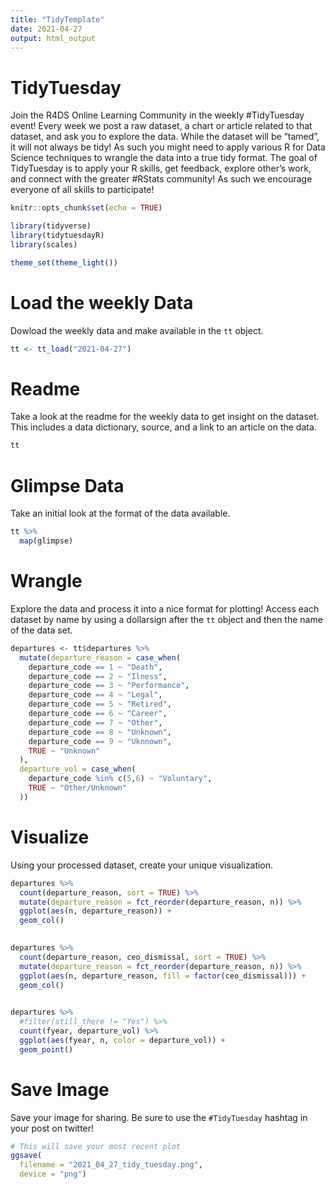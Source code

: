 ```yaml
---
title: "TidyTemplate"
date: 2021-04-27
output: html_output
---
```


# TidyTuesday

Join the R4DS Online Learning Community in the weekly #TidyTuesday event!
Every week we post a raw dataset, a chart or article related to that dataset, and ask you to explore the data.
While the dataset will be “tamed”, it will not always be tidy! As such you might need to apply various R for Data Science techniques to wrangle the data into a true tidy format.
The goal of TidyTuesday is to apply your R skills, get feedback, explore other’s work, and connect with the greater #RStats community!
As such we encourage everyone of all skills to participate!

```r

knitr::opts_chunk$set(echo = TRUE)

library(tidyverse)
library(tidytuesdayR)
library(scales)

theme_set(theme_light())

```

# Load the weekly Data

Dowload the weekly data and make available in the `tt` object.

```r

tt <- tt_load("2021-04-27")

```


# Readme

Take a look at the readme for the weekly data to get insight on the dataset.
This includes a data dictionary, source, and a link to an article on the data.

```r

tt

```


# Glimpse Data

Take an initial look at the format of the data available.

```r

tt %>% 
  map(glimpse)

```

# Wrangle

Explore the data and process it into a nice format for plotting! Access each dataset by name by using a dollarsign after the `tt` object and then the name of the data set.

```r

departures <- tt$departures %>%
  mutate(departure_reason = case_when(
    departure_code == 1 ~ "Death",
    departure_code == 2 ~ "Ilness",
    departure_code == 3 ~ "Performance",
    departure_code == 4 ~ "Legal",
    departure_code == 5 ~ "Retired",
    departure_code == 6 ~ "Career",
    departure_code == 7 ~ "Other",
    departure_code == 8 ~ "Unknown",
    departure_code == 9 ~ "Uknnown",
    TRUE ~ "Unknown"
  ),
  departure_vol = case_when(
    departure_code %in% c(5,6) ~ "Voluntary",
    TRUE ~ "Other/Unknown"
  ))

```


# Visualize

Using your processed dataset, create your unique visualization.

```r

departures %>%
  count(departure_reason, sort = TRUE) %>%
  mutate(departure_reason = fct_reorder(departure_reason, n)) %>%  
  ggplot(aes(n, departure_reason)) +
  geom_col()
  
```

```r

departures %>%
  count(departure_reason, ceo_dismissal, sort = TRUE) %>%
  mutate(departure_reason = fct_reorder(departure_reason, n)) %>%  
  ggplot(aes(n, departure_reason, fill = factor(ceo_dismissal))) +
  geom_col()
  
```

```r
departures %>%
  #filter(still_there != "Yes") %>%
  count(fyear, departure_vol) %>%
  ggplot(aes(fyear, n, color = departure_vol)) +
  geom_point()
```


# Save Image

Save your image for sharing. Be sure to use the `#TidyTuesday` hashtag in your post on twitter! 

```r

# This will save your most recent plot
ggsave(
  filename = "2021_04_27_tidy_tuesday.png",
  device = "png")

```
